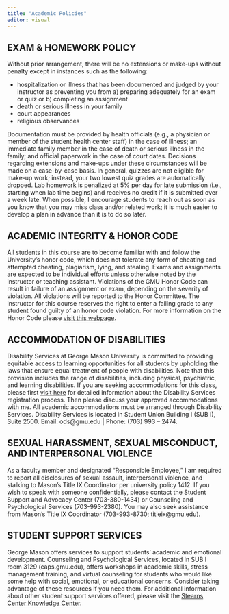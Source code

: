 ```yaml
---
title: "Academic Policies"
editor: visual
---
```


## EXAM & HOMEWORK POLICY

Without prior arrangement, there will be no extensions or make-ups without penalty except in instances such as the following:

-   hospitalization or illness that has been documented and judged by your instructor as preventing you from a) preparing adequately for an exam or quiz or b) completing an assignment
-   death or serious illness in your family
-   court appearances
-   religious observances

Documentation must be provided by health officials (e.g., a physician or member of the student health center staff) in the case of illness; an immediate family member in the case of death or serious illness in the family; and official paperwork in the case of court dates. Decisions regarding extensions and make-ups under these circumstances will be made on a case-by-case basis. In general, quizzes are not eligible for make-up work; instead, your two lowest quiz grades are automatically dropped. Lab homework is penalized at 5% per day for late submission (i.e., starting when lab time begins) and receives no credit if it is submitted over a week late. When possible, I encourage students to reach out as soon as you know that you may miss class and/or related work; it is much easier to develop a plan in advance than it is to do so later.

## ACADEMIC INTEGRITY & HONOR CODE

All students in this course are to become familiar with and follow the University’s honor code, which does not tolerate any form of cheating and attempted cheating, plagiarism, lying, and stealing. Exams and assignments are expected to be individual efforts unless otherwise noted by the instructor or teaching assistant. Violations of the GMU Honor Code can result in failure of an assignment or exam, depending on the severity of violation. All violations will be reported to the Honor Committee. The instructor for this course reserves the right to enter a failing grade to any student found guilty of an honor code violation. For more information on the Honor Code please [visit this webpage](https://oai.gmu.edu/mason-honor-code/full-honor-code-document/ "GMU Honor Code").

## ACCOMMODATION OF DISABILITIES

Disability Services at George Mason University is committed to providing equitable access to learning opportunities for all students by upholding the laws that ensure equal treatment of people with disabilities. Note that this provision includes the range of disabilities, including physical, psychiatric, and learning disabilities. If you are seeking accommodations for this class, please first [visit here](http://ds.gmu.edu/) for detailed information about the Disability Services registration process. Then please discuss your approved accommodations with me. All academic accommodations must be arranged through Disability Services. Disability Services is located in Student Union Building I (SUB I), Suite 2500. Email: ods\@gmu.edu \| Phone: (703) 993 – 2474.

## SEXUAL HARASSMENT, SEXUAL MISCONDUCT, AND INTERPERSONAL VIOLENCE

As a faculty member and designated “Responsible Employee,” I am required to report all disclosures of sexual assault, interpersonal violence, and stalking to Mason’s Title IX Coordinator per university policy 1412. If you wish to speak with someone confidentially, please contact the Student Support and Advocacy Center (703-380-1434) or Counseling and Psychological Services (703-993-2380). You may also seek assistance from Mason’s Title IX Coordinator (703-993-8730; titleix\@gmu.edu).

## STUDENT SUPPORT SERVICES

George Mason offers services to support students’ academic and emotional development. Counseling and Psychological Services, located in SUB I room 3129 (caps.gmu.edu), offers workshops in academic skills, stress management training, and virtual counseling for students who would like some help with social, emotional, or educational concerns. Consider taking advantage of these resources if you need them. For additional information about other student support services offered, please visit the [Stearns Center Knowledge Center]( https://stearnscenter.gmu.edu/knowledge-center/knowing-mason-students/student-support-resources-on-campus/).
